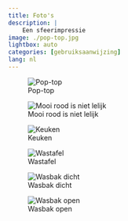 ```yaml
---
title: Foto's
description: |
    Een sfeerimpressie
image: ./pop-top.jpg
lightbox: auto
categories: [gebruiksaanwijzing]
lang: nl
---
```


::: {layout="[[10, -1 , 10], [1], [10, -1, 10, -1, 10]]"}
![Pop-top](./pop-top.jpg){group="sfeerimpressie"}

![Mooi rood is niet lelijk](./rood-doek.jpg){group="sfeerimpressie"}

![Keuken](./keuken.jpg){group="sfeerimpressie"}

![Wastafel](./wastafel.jpg){group="sfeerimpressie"}

![Wasbak dicht](./wasbak-dicht.jpg){group="sfeerimpressie"}

![Wasbak open](./wasbak-open.jpg){group="sfeerimpressie"}
:::

